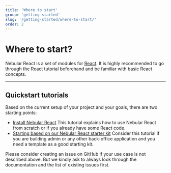 ```yaml
---
title: 'Where to start'
group: 'getting-started'
slug: '/getting-started/where-to-start/'
order: 2
---
```


# Where to start?

Nebular React is a set of modules for <a href="https://react.dev/" target="_blank">React</a>.
It is highly recommended to go through the React tutorial beforehand and be familiar with basic React concepts.

<hr />

## Quickstart tutorials

Based on the current setup of your project and your goals, there are two starting points:

- [Install Nebular React](/guides/install-nebular-react) This tutorial explains how to use Nebular React from scratch or if you already have some React code.
- [Starting based on our Nebular React starter kit](/guides/install-based-on-starter-kit) Consider this tutorial if you are building admin or any other back-office application and you need a template as a good starting kit.

Please consider creating an issue on GitHub if your use case is not described above.
But we kindly ask to always look through the documentation and the list of existing issues first.

<!-- Additionally, you can look through existing [Nebular stackoverflow questions](https://stackoverflow.com/questions/tagged/nebular) or leave your own tagged with `nebular`.
This way you can get help from the community faster, sharing answers with others in need. -->

<!-- ### I'm new to React or web development in general

Quite often we receive emails and messages from people who ask us for the advice we can give them if they are completely new to software engineering and/or Angular in particular.
We can't say that there's some general way, unfortunately. Each advice should be aimed at a particular person, his current skills set and goals. T
hat's why we believe that each person knows better for himself. But in any case, there are multiple resources like https://www.coursera.org/ or https://egghead.io/ which focus on providing online education. -->
